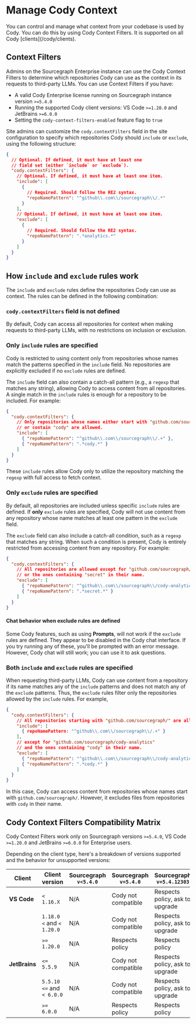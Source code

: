 # Manage Cody Context

<p className="subtitle">You can control and manage what context from your codebase is used by Cody. You can do this by using Cody Context Filters. It is supported on all Cody [clients](/cody/clients).</p>

## Context Filters

Admins on the Sourcegraph Enterprise instance can use the Cody Context Filters to determine which repositories Cody can use as the context in its requests to third-party LLMs. You can use Context Filters if you have:

- A valid Cody Enterprise license running on Sourcegraph instance version `>=5.4.0`
- Running the supported Cody client versions: VS Code `>=1.20.0` and JetBrains `>=6.0.0`
- Setting the `cody-context-filters-enabled` feature flag to `true`

Site admins can customize the `cody.contextFilters` field in the site configuration to specify which repositories Cody should `include` or `exclude`, using the following structure:

```json
{
  // Optional. If defined, it must have at least one
  // field set (either `include` or `exclude`).
  "cody.contextFilters": {
    // Optional. If defined, it must have at least one item.
    "include": [
      {
        // Required. Should follow the RE2 syntax.
        "repoNamePattern": "^github\\.com\\/sourcegraph\\/.*"
      }
    ],
    // Optional. If defined, it must have at least one item.
    "exclude": [
      {
        // Required. Should follow the RE2 syntax.
        "repoNamePattern": ".*analytics.*"
      }
    ]
  }
}

```

## How `include` and `exclude` rules work

The `include` and `exclude` rules define the repositories Cody can use as context. The rules can be defined in the following combination:

### `cody.contextFilters` field is not defined

By default, Cody can access all repositories for context when making requests to third-party LLMs, with no restrictions on inclusion or exclusion.

### Only `include` rules are specified

Cody is restricted to using content only from repositories whose names match the patterns specified in the `include` field. No repositories are explicitly excluded if no `exclude` rules are defined.

The `include` field can also contain a catch-all pattern (e.g., a `regexp` that matches any string), allowing Cody to access content from all repositories. A single match in the `include` rules is enough for a repository to be included. For example:

```json
{
  "cody.contextFilters": {
    // Only repositories whose names either start with "github.com/sourcegraph/"
    // or contain "cody" are allowed.
    "include": [
      { "repoNamePattern": "^github\\.com\\/sourcegraph\\/.+" },
      { "repoNamePattern": ".*cody.*" }
    ]
  }
}

```

These `include` rules allow Cody only to utilize the repository matching the `regexp` with full access to fetch context.

### Only `exclude` rules are specified

By default, all repositories are included unless specific `include` rules are defined. If **only** `exclude` rules are specified, Cody will not use content from any repository whose name matches at least one pattern in the `exclude` field.

The `exclude` field can also include a catch-all condition, such as a `regexp` that matches any string. When such a condition is present, Cody is entirely restricted from accessing content from any repository. For example:

```json
{
  "cody.contextFilters": {
    // All repositories are allowed except for "github.com/sourcegraph/cody-analytics"
    // or the ones containing "secret" in their name.
    "exclude": [
      { "repoNamePattern": "^github\\.com\\/sourcegraph\\/cody-analytics$" },
      { "repoNamePattern": ".*secret.*" }
    ]
  }
}

```

#### Chat behavior when exclude rules are defined

Some Cody features, such as using **Prompts**, will not work if the `exclude` rules are defined. They appear to be disabled in the Cody chat interface. If you try running any of these, you'll be prompted with an error message. However, Cody chat will still work; you can use it to ask questions.

### Both `include` and `exclude` rules are specified

When requesting third-party LLMs, Cody can use content from a repository if its name matches any of the `include` patterns and does not match any of the `exclude` patterns. Thus, the `exclude` rules filter only the repositories allowed by the `include` rules. For example,

```json
{
  "cody.contextFilters": {
    // All repositories starting with "github.com/sourcegraph/" are allowed
    "include": [
      { repoNamePattern: "^github\\.com\\/sourcegraph\\/.+" }
    ],
    // except for "github.com/sourcegraph/cody-analytics"
    // and the ones containing "cody" in their name.
    "exclude": [
      { "repoNamePattern": "^github\\.com\\/sourcegraph\\/cody-analytics$" },
      { "repoNamePattern": ".*cody.*" }
    ]
  }
}

```

In this case, Cody can access content from repositories whose names start with `github.com/sourcegraph/`. However, it excludes files from repositories with `cody` in their name.

## Cody Context Filters Compatibility Matrix

<Callout type="info"> Cody Context Filters work only on Sourcegraph versions `>=5.4.0`, VS Code `>=1.20.0` and JetBrains `>=6.0.0` for Enterprise users.</Callout>

Depending on the client type, here's a breakdown of versions supported and the behavior for unsupported versions:

|  **Client**   |      Client version       | Sourcegraph `v<5.4.0` | Sourcegraph `v=5.4.0` |    Sourcegraph `v=5.4.12303`    | Sourcegraph `v>=5.4.0` |
| ------------- | ------------------------- | --------------------- | --------------------- | ------------------------------- | ---------------------- |
| **VS Code**   | `< 1.16.X`                | N/A                   | Cody not compatible   | Respects policy, ask to upgrade | Not affected           |
|               | `1.18.0 <` and `< 1.20.0` | N/A                   | Cody not compatible   | Respects policy, ask to upgrade | Not affected           |
|               | `>= 1.20.0`               | N/A                   | Respects policy       | Respects policy                 | Not affected           |
| **JetBrains** | `<= 5.5.9`                | N/A                   | Cody not compatible   | Respects policy, ask to upgrade | Not affected           |
|               | `5.5.10 <=` and `< 6.0.0` | N/A                   | Cody not compatible   | Respects policy, ask to upgrade | Not affected           |
|               | `>= 6.0.0`                | N/A                   | Respects policy       | Respects policy                 | Not affected           |
